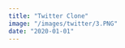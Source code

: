 ```yaml
---
title: "Twitter Clone"
image: "/images/twitter/3.PNG"
date: "2020-01-01"
---
```


<Header
  title="Twitter Clone"
  img="/images/twitter/3.PNG"
  alt="Twitter Picture"
/>
<List
  tec={["React"]}
  lib={["React Modal", "Formik", "Yup", "TailwindCSS", "Moment","Cloudinary","React Bootstrap"]}
  year="2022"
  client="Propio"
  website="https://aguzzdev-twitter.netlify.app/home"
  repo="https://github.com/AguzzDev/twitter-clone"
/>
<Galery
  imgs={[
    "/images/twitter/4.PNG",
    "/images/twitter/3.PNG",
    "/images/twitter/1.PNG",
    "/images/twitter/2.PNG",
    "/images/twitter/5.PNG",
    "/images/twitter/6.PNG",
  ]}
  alt="Twitter Clone"
/>
